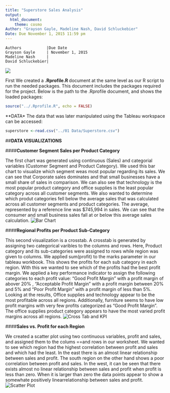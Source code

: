 ```yaml
---
title: "Superstore Sales Analysis"
output: 
  html_document:
    theme: cosmo
Author: "Grayson Gayle, Madeline Nash, David Schluckebier"
Date: Due November 1, 2015 11:59 pm
---
```

         
    Authors           |Due Date
    Grayson Gayle     | November 1, 2015
    Madeline Nash     |
    David Schluckebier|

![](http://www.spikeybits.com/wp-content/uploads/2015/02/Money.jpeg)

First We created a **.Rprofile.R ** document at the same level as our R script to run the needed packages. This document includes the packages required for the project.
Below is the path to the .Rprofile document, and shows the loaded packages:

```r
source("../.Rprofile.R", echo = FALSE)
``` 

**DATA*
The data that was later manipulated using the Tableau workspace can be accessed:
```r
superstore <-read.csv("../01 Data/Superstore.csv")
``` 

##**DATA VISUALIZATIONS**

####**Customer Segment Sales per Product Category**

The first chart was generated using continuous (Sales) and categorial variables (Customer Segment and Product Category). We used this bar chart to visualize which segment weas most popular regarding its sales. We can see that Corporate sales dominates and that small businesses have a small share of sales in comparison. We can also see that technology is the most popular product category and office supplies is the least popular category across all customer segments. We also wanted to determine which produt categories fell below the average sales that was calculated across all customer segments and product categories. The average, represented by a reference line was $745,994 in sales. We can see that the consumer and small business sales fall at or below this average sales calculation.
![Bar Chart](/Users/Maddy/DataVisualization/DV_TProject1/03 R SQL Visualizations/Bar Chart.png)

####**Regional Profits per Product Sub-Category**

This second visualization is a crosstab. A crosstab is generated by assigning two categorical varibles to the columns and rows. Here, Product category and its sub-categories were assigned to rows while region was given to columns. We applied sum(profit) to the marks parameter in our tableau workbook. This shows the profits for each sub category in each region. With this we wanted to see which of the profits had the best profit margin. We applied a key performance indicator to assign the following categories to each profit value: "Good Profit Margin" with a profit margin of abover 20% , "Acceptable Profit Margin" with a profit margin between 20% and 5% and "Poor Profit Margin" with a profit margin of less than 5%. Looking at the results, Office supplies and technology appear to be the most profitable across all regions. Additionally, furniture seems to have low profit margins with very few profits categorized as "Good Profit Margin". The office supplies product category appears to have the most varied profit margins across all regions.
![Cross Tab and KPI](/Users/Maddy/DataVisualization/DV_TProject1/03 R SQL Visualizations/Cross Tab KPI.png)

####**Sales vs. Profit for each Region**

We created a scatter plot using two continuous variables, profit and sales, and assigned them to the colums ==and rows in our worksheet. We wanted to see which region had the highest correlation between profit and sales and which had the least. In the east there is an almost linear relationship between sales and profit. The south region on the other hand shows a poor correlation between profit and sales. In the west, it can be seen that there exists almost no linear relationship between sales and profit when profit is less than zero. When it is larger than zero the data points appear to show a somewhate positively linearrelationship between sales and profit.
![Scatter Plot](/Users/Maddy/DataVisualization/DV_TProject1/03 R SQL Visualizations/Scatter Plot.png)
